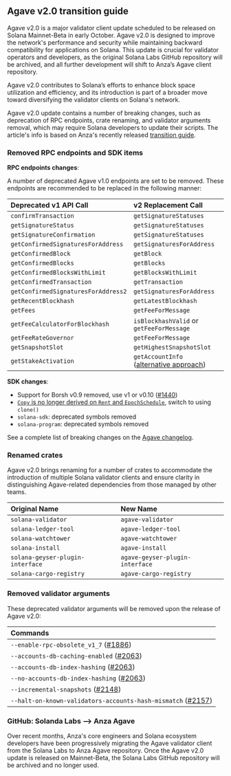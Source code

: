 ## Agave v2.0 transition guide

Agave v2.0 is a major validator client update scheduled to be released on Solana Mainnet-Beta in early October. Agave v2.0 is designed to improve the network's performance and security while maintaining backward compatibility for applications on Solana. This update is crucial for validator operators and developers, as the original Solana Labs GitHub repository will be archived, and all further development will shift to Anza’s Agave client repository.

Agave v2.0 contributes to Solana’s efforts to enhance block space utilization and efficiency, and its introduction is part of a broader move toward diversifying the validator clients on Solana's network.

Agave v2.0 update contains a number of breaking changes, such as deprecation of RPC endpoints, crate renaming, and validator arguments removal, which may require Solana developers to update their scripts. The article's info is based on Anza's recently released [transition guide](https://github.com/anza-xyz/agave/wiki/Agave-v2.0-Transition-Guide).

### Removed RPC endpoints and SDK items

**RPC endpoints changes**:

A number of deprecated Agave v1.0 endpoints are set to be removed. These endpoints are recommended to be replaced in the following manner:

| Deprecated v1 API Call              | v2 Replacement Call                       |
|:------------------------------------|:------------------------------------------|
| `confirmTransaction`                | `getSignatureStatuses`                    |
| `getSignatureStatus`                | `getSignatureStatuses`                    |
| `getSignatureConfirmation`          | `getSignatureStatuses`                    |
| `getConfirmedSignaturesForAddress`  | `getSignaturesForAddress`                 |
| `getConfirmedBlock`                 | `getBlock`                                |
| `getConfirmedBlocks`                | `getBlocks`                               |
| `getConfirmedBlocksWithLimit`       | `getBlocksWithLimit`                      |
| `getConfirmedTransaction`           | `getTransaction`                          |
| `getConfirmedSignaturesForAddress2` | `getSignaturesForAddress`                 |
| `getRecentBlockhash`                | `getLatestBlockhash`                      |
| `getFees`                           | `getFeeForMessage`                        |
| `getFeeCalculatorForBlockhash`      | `isBlockhashValid` or `getFeeForMessage`  |
| `getFeeRateGovernor`                | `getFeeForMessage`                        |
| `getSnapshotSlot`                   | `getHighestSnapshotSlot`                  |
| `getStakeActivation`                | `getAccountInfo` ([alternative approach](https://solana.stackexchange.com/questions/15710/the-alternative-method-to-get-the-stake-account-status-since-getstakeactivation))  |

**SDK changes**:

  * Support for Borsh v0.9 removed, use v1 or v0.10 ([#1440](https://github.com/anza-xyz/agave/pull/1440))
  * [`Copy` is no longer derived on `Rent` and `EpochSchedule`](https://github.com/solana-labs/solana/pull/32767), switch to using `clone()`
  * `solana-sdk`: deprecated symbols removed
  * `solana-program`: deprecated symbols removed

See a complete list of breaking changes on the [Agave changelog](https://github.com/anza-xyz/agave/blob/v2.0/CHANGELOG.md#200).

### Renamed crates

Agave v2.0 brings renaming for a number of crates to accommodate the introduction of multiple Solana validator clients and ensure clarity in distinguishing Agave-related dependencies from those managed by other teams.

| Original Name                    | New Name                        |
|:---------------------------------|:--------------------------------|
| `solana-validator`               | `agave-validator`               |
| `solana-ledger-tool`             | `agave-ledger-tool`             |
| `solana-watchtower`              | `agave-watchtower`              |
| `solana-install`                 | `agave-install`                 |
| `solana-geyser-plugin-interface` | `agave-geyser-plugin-interface` |
| `solana-cargo-registry`          | `agave-cargo-registry`          |


### Removed validator arguments

These deprecated validator arguments will be removed upon the release of Agave v2.0:

| Commands                                                                                                   |
|:-----------------------------------------------------------------------------------------------------------|
| `--enable-rpc-obsolete_v1_7` ([#1886](https://github.com/anza-xyz/agave/pull/1886))                        |
| `--accounts-db-caching-enabled` ([#2063](https://github.com/anza-xyz/agave/pull/2063))                     |
| `--accounts-db-index-hashing` ([#2063](https://github.com/anza-xyz/agave/pull/2063))                       |
| `--no-accounts-db-index-hashing` ([#2063](https://github.com/anza-xyz/agave/pull/2063))                    |
| `--incremental-snapshots` ([#2148](https://github.com/anza-xyz/agave/pull/2148))                           |
| `--halt-on-known-validators-accounts-hash-mismatch` ([#2157](https://github.com/anza-xyz/agave/pull/2157)) |

### GitHub: Solanda Labs –> Anza Agave

Over recent months, Anza's core engineers and Solana ecosystem developers have been progressively migrating the Agave validator client from the Solana Labs to Anza Agave repository. Once the Agave v2.0 update is released on Mainnet-Beta, the Solana Labs GitHub repository will be archived and no longer used.














